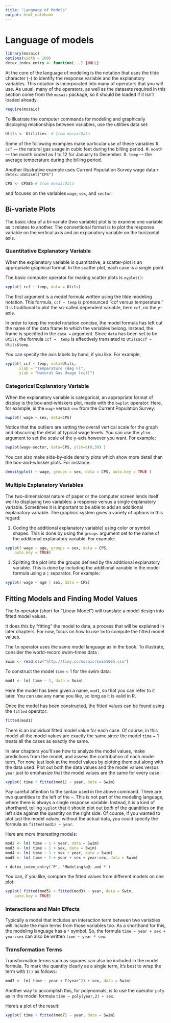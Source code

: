 ---
title: "Language of Models"
output: html_notebook
---

# Language of models

```{r include = FALSE}
library(mosaic)
options(width = 100)
detex_index_entry <- function(...) {NULL}
```

At the core of the language of modeling is the notation that uses the
tilde character (`~`) to identify the response variable and the
explanatory variables.  This notation is incorporated into many of
operators that you will use.  As usual, many of the operators, as well as the
datasets required in this section
come from the `mosaic` package, so it should be loaded if it isn't loaded already.

```{r, message=FALSE}
require(mosaic)
```

To illustrate the computer commands for modeling and graphically displaying
relationships between variables, use the utilities data 
set:

```{r}
Utils <- Utilities  # from mosaicData
```

Some of the following examples make particular use of these variables 
<!-- begin itemize -->
#. `ccf` --- the natural gas usage in cubic feet during the billing period.
#. `month` --- the month coded as 1 to 12 for January to December.
#. `temp` --- the average temperature during the billing period.
<!-- end itemize -->

Another illustrative example uses
Current Population Survey wage data:`r detex::dataset("CPS")`

```{r}
CPS <- CPS85 # from mosaicData
```

and focuses on the variables `wage`, `sex`, and `sector`.

## Bi-variate Plots

The basic idea of a bi-variate (two variable) plot is to examine one
variable as it relates to another.  The conventional format is to plot
the response variable on the vertical axis and an explanatory variable
on the horizontal axis.  

### Quantitative Explanatory Variable

When the explanatory variable is quantitative, a scatter-plot is an
appropriate graphical format.  In the scatter plot, each case is a
single point.

The basic computer operator for making scatter plots is `xyplot()`:

```{r}
xyplot( ccf ~ temp, data = Utils)
```

The first argument is a model formula written using the
tilde modeling notation. This formula,
`ccf ~ temp` is pronounced "ccf versus temperature."  It is traditional to plot the so-called
dependent variable, here `ccf`, on the y--axis.

In order to keep the model notation concise, the model formula has
left out the name of the data frame to which the variables belong.
Instead, the frame is specified in the `data =` argument.  Since
`data` has been set to be `Utils`, the formula 
`ccf ~  temp` is effectively 
translated to `Utils$ccf ~ Utils$temp`. 

You can specify the axis labels by hand, if you like.  For example, 

```{r}
xyplot( ccf ~ temp, data=Utils, 
      xlab = "Temperature (deg F)",
      ylab = "Natural Gas Usage (ccf)")
```

### Categorical Explanatory Variable

When the explanatory variable is categorical, an appropriate format of
display is the box-and-whiskers plot, made with the `bwplot`
operator.   Here, for example, is the
`wage` versus `sex` from the Current Population Survey:


```{r}
bwplot( wage ~ sex, data=CPS)
```



Notice that the outliers are setting the overall vertical scale for
the graph and obscuring the detail at typical wage levels.  You can
use the `ylim` argument to set the scale of the y-axis however
you want. For example:

```{r}
bwplot(wage~sector, data=CPS, ylim=c(0,30) )
```

You can also make side-by-side density plots which show more detail than the
box-and-whisker plots.  For instance:

```{r}
densityplot( ~ wage, groups = sex, data = CPS, auto.key = TRUE )
```

### Multiple Explanatory Variables


The two-dimensional nature of paper or the computer screen lends
itself well to displaying two variables: a response versus a single
explanatory variable.  Sometimes it is important to be able to add an
additional explanatory variable.  The graphics system gives a variety
of options in this regard:
<!-- begin description -->

#. Coding the additional explanatory variable] using color or
  symbol shapes.  This is done by using the `groups` argument set
  to the name of the additional explanatory variable.  For example:
```{r}
xyplot( wage ~ age, groups = sex, data = CPS, 
    auto.key = TRUE)

```

#. Splitting the plot into the groups defined by the additional
  explanatory variable.  This is done by including the additional
  variable in the model formula using a `|` separator.  For
  example:
  
```{r}
xyplot( wage ~ age | sex, data = CPS)

```

<!-- end description -->
## Fitting Models and Finding Model Values

The `lm` operator (short for "Linear Model") will translate a
model design into fitted model values. 

It does this by "fitting"
the model to data, a process that will be explained in later
chapters.  For now, focus on how to use `lm` to compute the
fitted model values.

The `lm` operator uses the same model language as in the
book. To illustrate, consider the world-record swim-times data :

```{r}
Swim <- read.csv("http://tiny.cc/mosaic/swim100m.csv")
```

To construct the model `time` ~ 1 for the swim data:
```{r}
mod1 <- lm( time ~ 1, data = Swim)
```

Here the model has been given a name, `mod1`, so that you can
refer to it later.  You can use any name you like, so long as it is valid in R.

Once the model has been constructed, the fitted values can be found
using the `fitted` operator:
```{r}
fitted(mod1)
```

There is an individual fitted model value for each case.
Of course, in this model all the model values are exactly the same
since the model `time` ~ 1 treats all the cases as
exactly the same.

In later chapters you'll see how to analyze the model values, make 
predictions from the model, and
assess the contribution of each model term.  For now, just look at the model
values by plotting them out along with the data used.  Plot out
both the data values and the model values versus `year` just to
emphasize that the model values are the same for every case:

```{r}
xyplot( time + fitted(mod1) ~ year, data = Swim)
```

Pay careful attention to the syntax used in the above command.  There
are two quantities to the left of the `~`.  This is not part of
the modeling language, where there is always a single response
variable.  Instead, it is a kind of shorthand, telling `xyplot`
that it should plot out *both* of the quantities on the left side
against the quantity on the right side.  Of course, if you wanted to
plot just the model values, without the actual data, you could specify
the formula as `fitted(mod1) ~ year`.  

Here are more interesting models:
```{r}
mod2 <- lm( time ~ 1 + year, data = Swim)
mod3 <- lm( time ~ 1 + sex, data = Swim)
mod4 <- lm( time ~ 1 + sex + year, data = Swim)
mod5 <- lm( time ~ 1 + year + sex + year:sex, data = Swim)
```

`r detex_index_entry('P', 'Modeling!a@: and *')` 

You can, if you like, compare the fitted values from different models
on one plot:

```{r}
xyplot( fitted(mod5) + fitted(mod3) ~ year, data = Swim, 
    auto.key = TRUE)

```

### Interactions and Main Effects

Typically a model that includes an interaction term between two
variables will include the
main terms from those variables too.  As a shorthand for this, the
modeling language has a `*` symbol.  So, the formula
`time ~ year + sex + year:sex` can also be written 
`time ~ year * sex`.

### Transformation Terms

Transformation terms such as squares can also be included in the model formula. 
To mark the quantity clearly as a single term, it's best to wrap the
term with `I()` as follows:
```{r}
mod7 <- lm( time ~ year + I(year^2) + sex, data = Swim)
```

Another way to accomplish this, for polynomials, is to use the
operator `poly` as in the model formula `time ~ poly(year,2) + sex`.

Here's a plot of the result:
```{r}
xyplot( time + fitted(mod7) ~ year, data = Swim)
```
 

